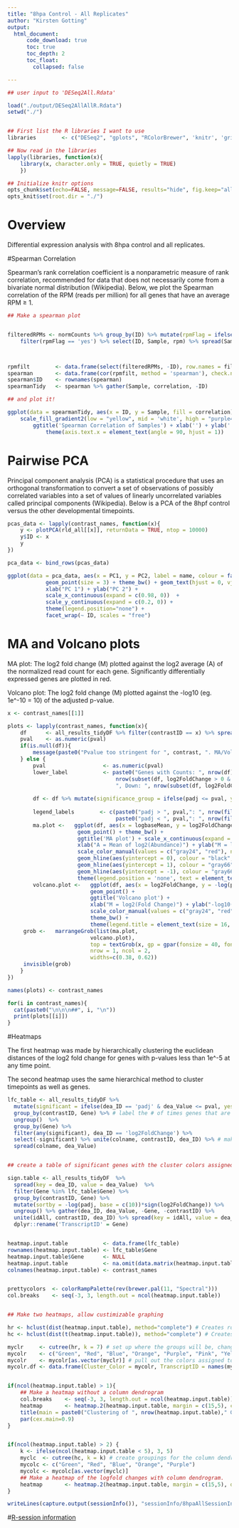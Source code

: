 ```yaml
---
title: "8hpa Control - All Replicates" 
author: "Kirsten Gotting"
output:
  html_document:
      code_download: true
      toc: true
      toc_depth: 2
      toc_float:
        collapsed: false

---
```



```r

## user input to 'DESeq2All.Rdata'

load("./output/DESeq2AllAllR.Rdata")
setwd("./")


## First list the R libraries I want to use
libraries        <- c("DESeq2", "gplots", "RColorBrewer", 'knitr', 'grid', 'gridExtra', "tidyverse", 'kiRsten')

## Now read in the libraries
lapply(libraries, function(x){
    library(x, character.only = TRUE, quietly = TRUE)
    })

## Initialize knitr options
opts_chunk$set(echo=FALSE, message=FALSE, results="hide", fig.keep="all", warning=FALSE, error=FALSE, fig.path="figures/", cache = TRUE)
opts_knit$set(root.dir = "./")

```



# Overview

Differential expression analysis with 8hpa control and all replicates.

#Spearman Correlation

Spearman's rank correlation coefficient is a nonparametric measure of rank correlation, recommended for data that does not necessarily come from a bivariate normal distribution (Wikipedia). Below, we plot the Spearman correlation of the RPM (reads per million) for all genes that have an average RPM &#8805; 1.



```r

## Make a spearman plot


filteredRPMs <- normCounts %>% group_by(ID) %>% mutate(rpmFlag = ifelse((mean(rpm) >= 1), yes = 'yes', no = 'no')) %>% ungroup() %>%
    filter(rpmFlag == 'yes') %>% select(ID, Sample, rpm) %>% spread(Sample, rpm)



rpmfilt        <- data.frame(select(filteredRPMs, -ID), row.names = filteredRPMs$ID, check.names = FALSE)
spearman       <- data.frame(cor(rpmfilt, method = 'spearman'), check.names = FALSE)
spearman$ID    <- rownames(spearman)
spearmanTidy   <- spearman %>% gather(Sample, correlation, -ID)

## and plot it!

ggplot(data = spearmanTidy, aes(x = ID, y = Sample, fill = correlation)) + geom_tile() +
    scale_fill_gradient2(low = "yellow", mid = 'white', high = "purple4", midpoint = 0.8, limit = c(0,1)) +
        ggtitle('Spearman Correlation of Samples') + xlab('') + ylab('') +
            theme(axis.text.x = element_text(angle = 90, hjust = 1))
```


# Pairwise PCA

Principal component analysis (PCA) is a statistical procedure that uses an orthogonal transformation to convert a set of observations of possibly correlated variables into a set of values of linearly uncorrelated variables called principal components (Wikipedia). Below is a PCA of the 8hpf control versus the other developmental timepoints. 

```r

pcas_data <- lapply(contrast_names, function(x){
    y <- plotPCA(rld_all[[x]], returnData = TRUE, ntop = 10000)
    y$ID <- x
    y
})

pca_data <- bind_rows(pcas_data)

ggplot(data = pca_data, aes(x = PC1, y = PC2, label = name, colour = factor(condition))) +
            geom_point(size = 3) + theme_bw() + geom_text(hjust = 0, vjust = -0.4) +
            xlab("PC 1") + ylab("PC 2") + 
            scale_x_continuous(expand = c(0.98, 0))  +
            scale_y_continuous(expand = c(0.2, 0)) +
            theme(legend.position="none") +
            facet_wrap(~ ID, scales = "free")

```



# MA and Volcano plots {.tabset}

MA plot: The log2 fold change (M) plotted against the log2 average (A) of the normalized read count for each gene. Significantly differentially expressed genes are plotted in red.

Volcano plot: The log2 fold change (M) plotted against the -log10 (eg. 1e^-10 = 10) of the adjusted p-value.

```r


x <- contrast_names[[1]]

plots <- lapply(contrast_names, function(x){
    df      <- all_results_tidyDF %>% filter(contrastID == x) %>% spread(dea_ID, dea_Value) %>% mutate(logbaseMean = log(baseMean))
    pval    <- as.numeric(pval)
    if(is.null(df)){
        message(paste0("Pvalue too stringent for ", contrast, ". MA/Volcano plot ommited.\n"))
    } else {
        pval                  <- as.numeric(pval)
        lower_label           <- paste0("Genes with Counts: ", nrow(df), "\nUp: ",#create the label of the legend
                                  nrow(subset(df, log2FoldChange > 0 & padj < pval)),
                                  ", Down: ", nrow(subset(df, log2FoldChange < 0 & padj < pval)), "\n")
  
        df <- df %>% mutate(significance_group = ifelse(padj <= pval, yes = 'yes', no = 'no'))
  
        legend_labels        <- c(paste0("padj > ", pval,": ", nrow(filter(df, significance_group == 'no'))),
                                  paste0("padj < ", pval,": ", nrow(filter(df, significance_group == 'yes'))))
        ma.plot <-   ggplot(df, aes(x = logbaseMean, y = log2FoldChange, group = significance_group, colour = significance_group)) +
                      geom_point() + theme_bw() +
                      ggtitle('MA plot') + scale_x_continuous(expand = c(0, 0)) +
                      xlab("A = Mean of log2(Abundance)") + ylab("M = log2(Fold Change)") +
                      scale_color_manual(values = c("gray24", "red"), name = lower_label, breaks = c("gray24", "red"), labels = legend_labels) +
                      geom_hline(aes(yintercept = 0), colour = "black", linetype = "dashed") +
                      geom_hline(aes(yintercept = 1), colour = "gray66", linetype = "dashed") +
                      geom_hline(aes(yintercept = -1), colour = "gray66", linetype="dashed") +
                      theme(legend.position = 'none', text = element_text(size=20))
        volcano.plot <-   ggplot(df, aes(x = log2FoldChange, y = -log(padj, base = c(10)), group = significance_group, colour = significance_group)) +
                          geom_point() +
                          ggtitle('Volcano plot') +
                          xlab("M = log2(Fold Change)") + ylab("-log10(Adjusted P-Value)") + 
                          scale_color_manual(values = c("gray24", "red"), labels = legend_labels, name=lower_label) +
                          theme_bw() +
                          theme(legend.title = element_text(size = 16, face = "bold"), legend.text = element_text(size = 20),  text = element_text(size=20))
     grob <-   marrangeGrob(list(ma.plot,
                          volcano.plot),
                          top = textGrob(x, gp = gpar(fonsize = 40, fontface = 'bold', cex = 2), hjust = 1.8),
                          nrow = 1, ncol = 2,
                          widths=c(0.38, 0.62))
     invisible(grob)
    }
})

names(plots) <- contrast_names
```

```r

for(i in contrast_names){
  cat(paste0("\n\n\n##", i, "\n"))
  print(plots[[i]])
}

```


#Heatmaps


The first heatmap was made by hierarchically clustering the euclidean distances of the log2 fold change for genes with p-values less than  1e^-5 at any time point.

The second heatmap uses the same hierarchical method to cluster timepoints as well as genes.


```r


lfc_table <- all_results_tidyDF %>%
  mutate(significant = ifelse(dea_ID == 'padj' & dea_Value <= pval, yes = TRUE, no = FALSE)) %>% # label all significant genes
  group_by(contrastID, Gene) %>% # label the # of times genes that are significant
  ungroup()  %>%
  group_by(Gene) %>%
  filter(any(significant), dea_ID == 'log2FoldChange') %>%
  select(-significant) %>% unite(colname, contrastID, dea_ID) %>% # make the table wide formatted
  spread(colname, dea_Value)


## create a table of significant genes with the cluster colors assigned

sign.table <- all_results_tidyDF  %>% 
  spread(key = dea_ID, value = dea_Value)  %>% 
  filter(Gene %in% lfc_table$Gene) %>%
  group_by(contrastID, Gene) %>% 
  mutate(sortby = -log(padj, base = c(10))*sign(log2FoldChange)) %>% 
  ungroup() %>% gather(dea_ID, dea_Value, -Gene, -contrastID) %>% 
  unite(idAll, contrastID, dea_ID) %>% spread(key = idAll, value = dea_Value) %>%
  dplyr::rename('TranscriptID' = Gene)


heatmap.input.table           <- data.frame(lfc_table)
rownames(heatmap.input.table) <- lfc_table$Gene
heatmap.input.table$Gene      <- NULL
heatmap.input.table           <- na.omit(data.matrix(heatmap.input.table[which(rownames(heatmap.input.table) %in% sign.table$TranscriptID), ]))
colnames(heatmap.input.table) <- contrast_names


prettycolors  <- colorRampPalette(rev(brewer.pal(11, "Spectral")))
col.breaks    <- seq(-3, 3, length.out = ncol(heatmap.input.table))


## Make two heatmaps, allow custimizable graphing

hr <- hclust(dist(heatmap.input.table), method="complete") # Creates row dendrogram
hc <- hclust(dist(t(heatmap.input.table)), method="complete") # Creates column dendrogram

myclr     <- cutree(hr, k = 7) # set up where the groups will be, change 'k' for more or less groups
mycolr    <- c("Green", "Red", "Blue", "Orange", "Purple", "Pink", "Yellow") # must be the same length as 'k'
mycolr    <- mycolr[as.vector(myclr)] # pull out the colors assigned to each gene
mycolr.df <- data.frame(Cluster_Color = mycolr, TranscriptID = names(myclr)) # create a data frame of the cluster color each gene belongs to


if(ncol(heatmap.input.table) > 1){
    ## Make a heatmap without a column dendrogram
    col.breaks    <- seq(-3, 3, length.out = ncol(heatmap.input.table))
    heatmap       <- heatmap.2(heatmap.input.table, margin = c(15,5), col = prettycolors, dendrogram = 'row', trace = c("none"), Rowv=as.dendrogram(hr), Colv = NA, labRow = FALSE, key = TRUE, breaks = col.breaks, key.ylab = "Gene Count", key.xlab = "log2FoldChange", cexCol = 1.5, RowSideColors = mycolr)
    title(main = paste0("Clustering of ", nrow(heatmap.input.table)," Genes"), line = 0)
    par(cex.main=0.9)
}


if(ncol(heatmap.input.table) > 2) {
    k <- ifelse(ncol(heatmap.input.table < 5), 3, 5)
    myclc  <- cutree(hc, k = k) # create groupings for the column dendrogram
    mycolc <- c("Green", "Red", "Blue", "Orange", "Purple")
    mycolc <- mycolc[as.vector(myclc)]
    ## Make a heatmap of the logfold changes with column dendrogram.
    heatmap       <- heatmap.2(heatmap.input.table, margin = c(15,5), dendrogram = 'both', Rowv = as.dendrogram(hr), Colv = as.dendrogram(hc), col = prettycolors, trace = c("none"), labRow = FALSE, key = TRUE, breaks = col.breaks, main = paste0("Clustering of Timepoints on ", nrow(heatmap.input.table)," Genes"), key.ylab = "Gene Count", key.xlab = "log2FoldChange", cexCol = 1.5, RowSideColors = mycolr, ColSideColors = mycolc)
}

```



```r
writeLines(capture.output(sessionInfo()), "sessionInfo/8hpaAllSessionInfo.txt")
```
#[R-session information](`r paste0("http://bioinfo/", gsub("/home/", "~", getwd()), "/sessionInfo/StorySessionInfo.txt")`)

